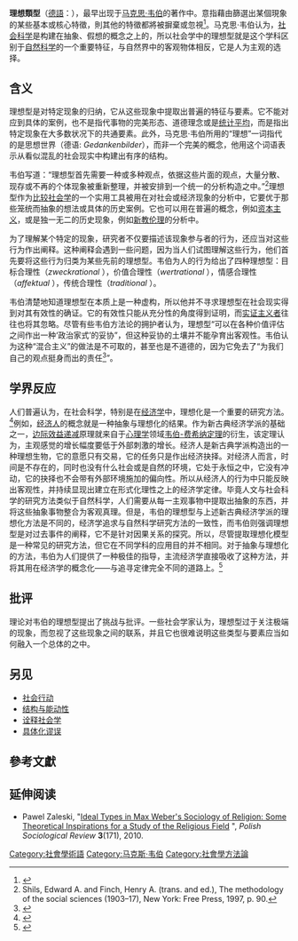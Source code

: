 {{Sociology}}
'''理想類型'''（[[德語|德語]]：{{lang|de|Idealtypus}}），最早出现于[[马克思·韦伯|马克思·韦伯]]的著作中。意指藉由篩選出某個現象的某些基本或核心特徵，則其他的特徵都將被摒棄或忽視<ref>{{Cite book|author=比瑟姆|editor=徐鴻賓等譯|title=《馬克斯·韋伯與現代政治理論》|publisher=桂冠圖書公司|location=[[臺北市|臺北市]]|isbn=9575517105|year=1990|language=zh-tw|accessdate=2011-06-27}}</ref>。马克思·韦伯认为，[[社会科学|社会科学]]是构建在抽象、假想的概念之上的，所以社会学中的理想型就是这个学科区别于[[自然科学|自然科学]]的一个重要特征，与自然界中的客观物体相反，它是人为主观的选择。

== 含义 ==
理想型是对特定现象的归纳，它从这些现象中提取出普遍的特征与要素。它不能对应到具体的案例，也不是指代事物的完美形态、道德理念或是[[平均数|统计平均]]，而是指出特定现象在大多数状况下的共通要素。此外，马克思·韦伯所用的“理想”一词指代的是思想世界（德语: ''Gedankenbilder''），而非一个完美的概念，他用这个词语表示从看似混乱的社会现实中构建出有序的结构。

韦伯写道：“理想型首先需要一种或多种观点，依据这些片面的观点，大量分散、现存或不再的个体现象被重新整理，并被安排到一个统一的分析构造之中。”<ref>Shils, Edward A. and Finch, Henry A. (trans. and ed.), The methodology of the social sciences (1903–17), New York: Free Press, 1997, p. 90.</ref>理想型作为[[比較社會學|比较社会学]]的一个实用工具被用在对社会或经济现象的分析中，它要优于那些笼统而抽象的想法或具体的历史案例。它也可以用在普遍的概念，例如[[资本主义|资本主义]]，或是独一无二的历史现象，例如[[新教伦理|新教伦理]]的分析中。

为了理解某个特定的现象，研究者不仅要描述该现象参与者的行为，还应当对这些行为作出阐释。这种阐释会遇到一些问题，因为当人们试图理解这些行为，他们首先要将这些行为归类为某些先前的理想型。韦伯为人的行为给出了四种理想型：目标合理性（''zweckrational'' ），价值合理性（''wertrational'' ），情感合理性（''affektual'' ），传统合理性（''traditional'' ）。

韦伯清楚地知道理想型在本质上是一种虚构，所以他并不寻求理想型在社会现实得到对其有效性的确证。它的有效性只能从充分性的角度得到证明，而[[实证主义|实证主义者]]往往也将其忽略。尽管有些韦伯方法论的拥护者认为，理想型“可以在各种价值评估之间作出一种‘政治家式’的妥协”，但这种妥协的土壤并不能孕育出客观性。韦伯认为这种“混合主义”的做法是不可取的，甚至也是不道德的，因为它免去了“为我们自己的观点挺身而出的责任<ref>{{Cite web |url=https://plato.stanford.edu/entries/weber/ |title=Weber 1904/1949, p. 58 |access-date=2022-03-07 |archive-date=2019-04-01 |archive-url=https://web.archive.org/web/20190401020920/https://plato.stanford.edu/entries/weber/ |dead-url=no }}</ref>”。

== 学界反应 ==
人们普遍认为，在社会科学，特别是在[[经济学|经济学]]中，理想化是一个重要的研究方法。<ref>{{Cite book|chapter=|url=https://www.worldcat.org/oclc/230801914|publisher=Oxford University Press|date=2009|location=Oxford|isbn=978-0-19-518925-4|oclc=230801914|first=Harold|last=Kincaid|first2=Don|last2=Ross|title=The Oxford handbook of philosophy of economics}}</ref>例如，[[经济人|经济人]]的概念就是一种抽象与理想化的结果。作为新古典经济学派的基础之一，[[報酬遞減|边际效益递减]]原理就来自于[[心理学|心理学]]领域[[韋伯-費希納定理|韦伯-费希纳定理]]的衍生，该定理认为，主观感觉的增长幅度要低于外部刺激的增长。经济人是新古典学派构造出的一种理想生物，它的意愿只有交易，它的任务只是作出经济抉择。对经济人而言，时间是不存在的，同时也没有什么社会或是自然的环境，它处于永恒之中，它没有冲动，它的抉择也不会带有外部环境施加的偏向性。所以从经济人的行为中只能反映出客观性，并持续显现出建立在形式化理性之上的经济学定律。毕竟人文与社会科学的研究方法类似于自然科学，人们需要从每一主观事物中提取出抽象的东西，并将这些抽象事物整合为客观真理。但是，韦伯的理想型与上述新古典经济学派的理想化方法是不同的，经济学追求与自然科学研究方法的一致性，而韦伯则强调理想型是对过去事件的阐释，它不是针对因果关系的探究。所以，尽管提取理想化模型是一种常见的研究方法，但它在不同学科的应用目的并不相同。对于抽象与理想化的方法，韦伯为人们提供了一种极佳的指导，主流经济学直接吸收了这种方法，并将其用在经济学的概念化——与追寻定律完全不同的道路上。<ref>{{Cite journal|title=The Theory of New Classical Macroeconomics|url=https://doi.org/10.1007/978-3-319-17578-2|last=Galbács|first=Peter|date=2015|journal=Contributions to Economics|doi=10.1007/978-3-319-17578-2|language=en-gb|issn=1431-1933}}</ref>

== 批评 ==
{{Le|普通型|Normal type}}理论对韦伯的理想型提出了挑战与批评。一些社会学家认为，理想型过于关注极端的现象，而忽视了这些现象之间的联系，并且它也很难说明这些类型与要素应当如何融入一个总体的{{Le|社会系统|Social system}}之中。

== 另见 ==

* [[社会行动|社会行动]]
* [[結構與能動性|结构与能动性]]
* [[詮釋社會學|诠释社会学]]
* [[具體化謬誤|具体化谬误]]

== 參考文獻 ==
{{reflist}}

== 延伸阅读 ==

* Pawel Zaleski, "[http://zaleski.wex.pl/2010%20ideal%20types%20in%20max%20weber%27s%20sociology%20of%20religion.pdf Ideal Types in Max Weber's Sociology of Religion: Some Theoretical Inspirations for a Study of the Religious Field] {{Wayback|url=http://zaleski.wex.pl/2010%20ideal%20types%20in%20max%20weber%27s%20sociology%20of%20religion.pdf |date=20220216224416 }}", ''Polish Sociological Review'' '''3'''(171), 2010.

[[Category:社會學術語|Category:社會學術語]]
[[Category:马克斯·韦伯|Category:马克斯·韦伯]]
[[Category:社會學方法論|Category:社會學方法論]]
